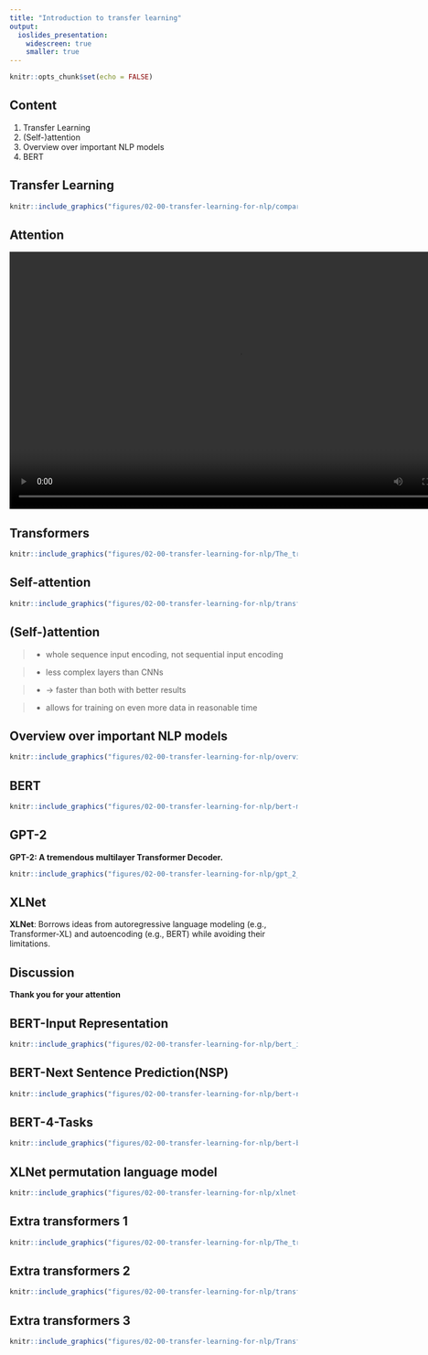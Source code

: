 ```yaml
---
title: "Introduction to transfer learning"
output: 
  ioslides_presentation:
    widescreen: true
    smaller: true
---
```


```r
knitr::opts_chunk$set(echo = FALSE)
```

## Content

1. Transfer Learning
1. (Self-)attention
1. Overview over important NLP models
1. BERT

## Transfer Learning

```r
knitr::include_graphics("figures/02-00-transfer-learning-for-nlp/compare-classical-transferlearning-ml.PNG")
```

## Attention

<div align="center">
<video width="800" height="450" controls>
  <source src="figures/02-00-transfer-learning-for-nlp/seq2seq_7.mp4" type="video/mp4">
</video>
</div>


## Transformers

```r
knitr::include_graphics("figures/02-00-transfer-learning-for-nlp/The_transformer_encoders_decoders.png")
```

## Self-attention
```r
knitr::include_graphics("figures/02-00-transfer-learning-for-nlp/transform20fps.gif")
```

## (Self-)attention

>- whole sequence input encoding, not sequential input encoding

>- less complex layers than CNNs

>- -> faster than both with better results

>- allows for training on even more data in reasonable time


## Overview over important NLP models

```r
knitr::include_graphics("figures/02-00-transfer-learning-for-nlp/overview-tranferlearning.PNG")
```

## BERT

```r
knitr::include_graphics("figures/02-00-transfer-learning-for-nlp/bert-masked_task.png")
```


## GPT-2 

**GPT-2: A tremendous multilayer Transformer Decoder.**
```r
knitr::include_graphics("figures/02-00-transfer-learning-for-nlp/gpt_2_decoder.png")
```


## XLNet

**XLNet**: Borrows ideas from autoregressive language modeling (e.g., Transformer-XL) and autoencoding (e.g., BERT) while avoiding their limitations.

## Discussion

**Thank you for your attention**


## BERT-Input Representation

```r
knitr::include_graphics("figures/02-00-transfer-learning-for-nlp/bert_input_representation.jpg")
```

## BERT-Next Sentence Prediction(NSP)

```r
knitr::include_graphics("figures/02-00-transfer-learning-for-nlp/bert-nsp.png")
```


## BERT-4-Tasks 

```r
knitr::include_graphics("figures/02-00-transfer-learning-for-nlp/bert-based_model.png")
```

## XLNet permutation language model

```r
knitr::include_graphics("figures/02-00-transfer-learning-for-nlp/xlnet-pml.png")
```

## Extra transformers 1

```r
knitr::include_graphics("figures/02-00-transfer-learning-for-nlp/The_transformer_encoder_decoder_stack.png")
```

## Extra transformers 2

```r
knitr::include_graphics("figures/02-00-transfer-learning-for-nlp/transformer.png")
```

## Extra transformers 3

```r
knitr::include_graphics("figures/02-00-transfer-learning-for-nlp/Transformer_decoder.png")
```
